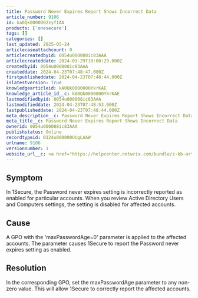 ```yaml
---
title: Password Never Expires Report Shows Incorrect Data
article_number: 9106
id: ka0Qk0000002zyfIAA
products: ['onesecure']
tags: []
categories: []
last_updated: 2025-05-24
articlecaseattachcount: 0
articlecreatedbyid: 0054u000008ic83AAA
articlecreateddate: 2024-03-29T10:00:29.000Z
createdbyid: 0054u000008ic83AAA
createddate: 2024-04-23T07:48:47.000Z
firstpublisheddate: 2024-04-23T07:48:44.000Z
islatestversion: True
knowledgearticleid: kA0Qk0000000YkrKAE
knowledge_article_id__c: kA0Qk0000000YkrKAE
lastmodifiedbyid: 0054u000008ic83AAA
lastmodifieddate: 2024-04-23T07:48:53.000Z
lastpublisheddate: 2024-04-23T07:48:44.000Z
meta_description__c: Password Never Expires Report Shows Incorrect Data
meta_title__c: Password Never Expires Report Shows Incorrect Data
ownerid: 0054u000008ic83AAA
publishstatus: Online
recordtypeid: 0124u000000UUgLAAW
urlname: 9106
versionnumber: 1
website_url__c: <a href="https://helpcenter.netwrix.com/bundle/z-kb-articles-salesforce/page/kA0Qk0000000YkrKAE.html" target="_blank">Open in a new window</a>
---
```


## Symptom

In 1Secure, the Password never expires setting is incorrectly reported as enabled for particular accounts. When you review Active Directory Users and Computers settings, the setting is disabled for affected accounts.

## Cause

A GPO with the 'maxPasswordAge=0' parameter is applied to the affected accounts. The parameter causes 1Secure to report the Password never expires setting as enabled.

## Resolution

In the corresponding GPO, set the maxPasswordAge parameter to any non-zero value. This will allow 1Secure to correctly report the affected accounts.
